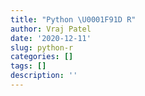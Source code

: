 ```yaml
---
title: "Python \U0001F91D R"
author: Vraj Patel
date: '2020-12-11'
slug: python-r
categories: []
tags: []
description: ''
---
```

